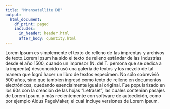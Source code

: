 ```yaml
---
title: "Mransatellite DB"
output:
  html_document:
    df_print: paged
    includes:
      in_header: header.html
      after_body: quantity.html
---
```


Lorem Ipsum es simplemente el texto de relleno de las imprentas y archivos de texto.Lorem Ipsum ha sido el texto de relleno estándar de las industrias desde el año 1500, cuando un impresor (N. del T. persona que se dedica a la imprenta) desconocido usó una galería de textos y los mezcló de tal manera que logró hacer un libro de textos especimen. No sólo sobrevivió 500 años, sino que tambien ingresó como texto de relleno en documentos electrónicos, quedando esencialmente igual al original. Fue popularizado en los 60s con la creación de las hojas "Letraset", las cuales contenian pasajes de Lorem Ipsum, y más recientemente con software de autoedición, como por ejemplo Aldus PageMaker, el cual incluye versiones de Lorem Ipsum.
